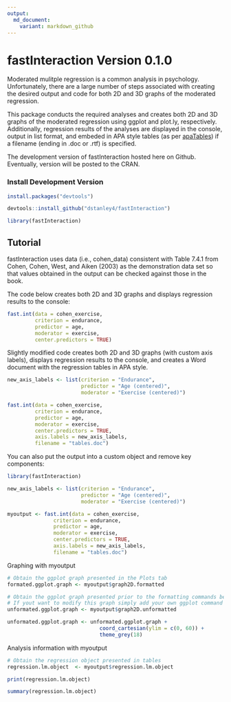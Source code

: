 ```yaml
---
output:
  md_document:
    variant: markdown_github
---
```

# fastInteraction Version 0.1.0


Moderated mulitple regression is a common analysis in psychology. Unfortunately, there are a large number of steps associated with creating the desired output and code for both 2D and 3D graphs of the moderated regression. 

This package conducts the required analyses and creates both 2D and 3D graphs of the moderated regression using ggplot and plot.ly, respectively. Additionally, regression results of the analyses are displayed in the console, output in list format, and embeded in APA style tables (as per [apaTables](https://cran.r-project.org/web/packages/apaTables/vignettes/apaTables.html)) if a filename (ending in .doc or .rtf) is specified.

The development version of fastInteraction hosted here on Github. Eventually, version will be posted to the CRAN.


### Install Development Version

```r

install.packages("devtools")

devtools::install_github("dstanley4/fastInteraction")

library(fastInteraction)

```

## Tutorial

fastInteraction uses data (i.e., cohen_data) consistent with Table 7.4.1 from Cohen, Cohen, West, and Aiken (2003) as the demonstration data set so that values obtained in the output can be checked against those in the book.

The code below creates both 2D and 3D graphs and displays regression results to the console:

```r
fast.int(data = cohen_exercise,
         criterion = endurance,
         predictor = age,
         moderator = exercise,
         center.predictors = TRUE)
```

Slightly modified code creates both 2D and 3D graphs (with custom axis labels), displays regression results to the console, and creates a Word document with the regression tables in APA style.

```r

new_axis_labels <- list(criterion = "Endurance",
                        predictor = "Age (centered)",
                        moderator = "Exercise (centered)")

fast.int(data = cohen_exercise,
         criterion = endurance,
         predictor = age,
         moderator = exercise,
         center.predictors = TRUE,
         axis.labels = new_axis_labels,
         filename = "tables.doc")
```

You can also put the output into a custom object and remove key components:


```r
library(fastInteraction)

new_axis_labels <- list(criterion = "Endurance",
                        predictor = "Age (centered)",
                        moderator = "Exercise (centered)")

myoutput <- fast.int(data = cohen_exercise,
               criterion = endurance,
               predictor = age,
               moderator = exercise,
               center.predictors = TRUE,
               axis.labels = new_axis_labels,
               filename = "tables.doc")
```

Graphing with myoutput
```r

# Obtain the ggplot graph presented in the Plots tab
formated.ggplot.graph <- myoutput$graph2D.formatted

# Obtain the ggplot graph presented prior to the formatting commands being applied
# If yout want to modify this graph simply add your own ggplot command as illustrated below: 
unformated.ggplot.graph <- myoutput$graph2D.unformatted

unformated.ggplot.graph <- unformated.ggplot.graph +
                              coord_cartesian(ylim = c(0, 60)) +
                              theme_grey(18)
```

Analysis information with myoutput
```r

# Obtain the regression object presented in tables
regression.lm.object  <- myoutput$regression.lm.object

print(regression.lm.object)

summary(regression.lm.object)

```




